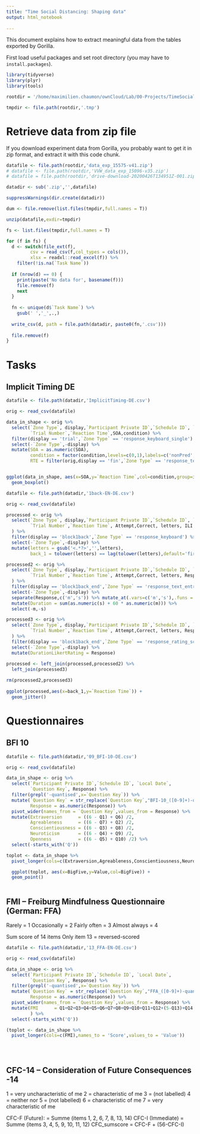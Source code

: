 ```yaml
---
title: "Time Social Distancing: Shaping data"
output: html_notebook
    
---
```



This document explains how to extract meaningful data from the tables exported by Gorilla.

First load useful packages and set root directory  (you may have to `install.packages`).
```r

library(tidyverse)
library(plyr)
library(tools)

rootdir = '/home/maximilien.chaumon/ownCloud/Lab/00-Projects/TimeSocialDistancing/MOCK_DATA'

tmpdir <- file.path(rootdir,'.tmp')

```

# Retrieve data from zip file

If you download experiment data from Gorilla, you probably want to get it in zip format, and extract it with this code chunk.

```r

datafile <- file.path(rootdir,'data_exp_15575-v41.zip')
# datafile <- file.path(rootdir,'VVW_data_exp_15096-v35.zip')
# datafile = file.path(rootdir,'drive-download-20200426T134951Z-001.zip')

datadir <- sub('.zip','',datafile)

suppressWarnings(dir.create(datadir))

dum <- file.remove(list.files(tmpdir,full.names = T))

unzip(datafile,exdir=tmpdir)

fs <- list.files(tmpdir,full.names = T)

for (f in fs) {
  d <- switch(file_ext(f),
         csv = read_csv(f,col_types = cols()),
         xlsx = readxl::read_excel(f)) %>%
    filter(!is.na(`Task Name`))
  
  if (nrow(d) == 0) {
    print(paste('No data for', basename(f)))
    file.remove(f)
    next
  }
  
  fn <- unique(d$`Task Name`) %>%
    gsub(' ','_',.,)
  
  write_csv(d, path = file.path(datadir, paste0(fn,'.csv')))
  
  file.remove(f)
}

```
# Tasks

## Implicit Timing DE

```r

datafile <- file.path(datadir,'ImplicitTiming-DE.csv')

orig <- read_csv(datafile)

data_in_shape <- orig %>%
  select(`Zone Type`, display,`Participant Private ID`,`Schedule ID`, `Local Date`,
         `Trial Number`,`Reaction Time`,SOA,condition) %>%
  filter(display == 'trial',`Zone Type` == 'response_keyboard_single') %>%
  select(-`Zone Type`,-display) %>%
  mutate(SOA = as.numeric(SOA),
         condition = factor(condition,levels=c(0,1),labels=c('nonPred','Pred')),
         RTE = filter(orig,display == 'fin',`Zone Type` == 'response_text_entry')$Response)


ggplot(data_in_shape, aes(x=SOA,y=`Reaction Time`,col=condition,group=interaction(condition,SOA))) +
  geom_boxplot()


```

```r
datafile <- file.path(datadir,'1back-EN-DE.csv')

orig <- read_csv(datafile)

processed <- orig %>%
  select(`Zone Type`, display,`Participant Private ID`,`Schedule ID`, `Local Date`,
         `Trial Number`,`Reaction Time`, Attempt,Correct, letters, ILI
  ) %>%
  filter(display == 'block1back',`Zone Type` == 'response_keyboard') %>%
  select(-`Zone Type`,-display) %>%
  mutate(letters = gsub('<.*?>','',letters),
         back_1 = tolower(letters) == lag(tolower(letters),default='firstTrial'))

processed2 <- orig %>%
  select(`Zone Type`, display,`Participant Private ID`,`Schedule ID`, `Local Date`,
         `Trial Number`,`Reaction Time`, Attempt,Correct, letters, Response
  ) %>%
  filter(display == 'block1back_end',`Zone Type` == 'response_text_entry') %>%
  select(-`Zone Type`,-display) %>%
  separate(Response,c('m','s')) %>% mutate_at(.vars=c('m','s'),.funs = function(x){ifelse(is.na(x),0,x)}) %>%
  mutate(Duration = sum(as.numeric(s) + 60 * as.numeric(m))) %>%
  select(-m,-s)

processed3 <- orig %>%
  select(`Zone Type`, display,`Participant Private ID`,`Schedule ID`, `Local Date`,
         `Trial Number`,`Reaction Time`, Attempt,Correct, letters, Response
  ) %>%
  filter(display == 'block1back_end',`Zone Type` == 'response_rating_scale_likert') %>%
  select(-`Zone Type`,-display) %>%
  mutate(DurationLikertRating = Response)
  
processed <- left_join(processed,processed2) %>%
  left_join(processed3)

rm(processed2,processed3)
  
ggplot(processed,aes(x=back_1,y=`Reaction Time`)) +
  geom_jitter()

```

# Questionnaires

## BFI 10

```r

datafile <- file.path(datadir,'09_BFI-10-DE.csv')

orig <- read_csv(datafile)

data_in_shape <- orig %>%
  select(`Participant Private ID`,`Schedule ID`, `Local Date`,
         `Question Key`, Response) %>%
  filter(grepl('-quantised',x=`Question Key`)) %>%
  mutate(`Question Key` = str_replace(`Question Key`,"BFI-10_([0-9]+)-quantised",'Q\\1'),
         Response = as.numeric(Response)) %>%
  pivot_wider(names_from = `Question Key`,values_from = Response) %>%
  mutate(Extraversion      = ((6 - Q1) + Q6) /2,
         Agreableness      = ((6 - Q7) + Q2) /2,
         Conscientiousness = ((6 - Q3) + Q8) /2,
         Neuroticism       = ((6 - Q4) + Q9) /2,
         Openness          = ((6 - Q5) + Q10) /2) %>%
  select(-starts_with('Q'))

toplot <- data_in_shape %>%
  pivot_longer(cols=c(Extraversion,Agreableness,Conscientiousness,Neuroticism,Openness),names_to = 'BigFive',values_to = 'Value')

  ggplot(toplot, aes(x=BigFive,y=Value,col=BigFive)) +
  geom_point()
  
```

## FMI – Freiburg Mindfulness Questionnaire (German: FFA)
Rarely = 1
Occasionally = 2
Fairly often = 3
Almost always = 4

Sum score of 14 items
Only item 13 = reversed-scored


```r
datafile <- file.path(datadir,'13_FFA-EN-DE.csv')

orig <- read_csv(datafile)

data_in_shape <- orig %>%
  select(`Participant Private ID`,`Schedule ID`, `Local Date`,
         `Question Key`, Response) %>%
  filter(grepl('-quantised',x=`Question Key`)) %>%
  mutate(`Question Key` = str_replace(`Question Key`,"FFA_([0-9]+)-quantised",'Q\\1'),
         Response = as.numeric(Response)) %>%
  pivot_wider(names_from = `Question Key`,values_from = Response) %>%
  mutate(FMI      = Q1+Q2+Q3+Q4+Q5+Q6+Q7+Q8+Q9+Q10+Q11+Q12+(5-Q13)+Q14
         ) %>%
  select(-starts_with('Q'))

(toplot <- data_in_shape %>%
  pivot_longer(cols=c(FMI),names_to = 'Score',values_to = 'Value'))


  
```


## CFC-14 – Consideration of Future Consequences -14
1 = very uncharacteristic of me
2 = characteristic of me
3 = (not labelled)
4 = neither nor
5 = (not labelled)
6 = characteristic of me
7 = very characteristic of me

CFC-F (Future): = Summe (items 1, 2, 6, 7, 8, 13, 14)
CFC-I (Immediate) = Summe (items 3, 4, 5, 9, 10, 11, 12)
CFC_sumscore = CFC-F + (56-CFC-I) 

```r


```

